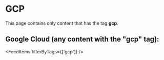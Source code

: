# GCP

This page contains only content that has the tag **gcp**.

## Google Cloud (any content with the "gcp" tag):

<FeedItems filterByTags={['gcp']} />

